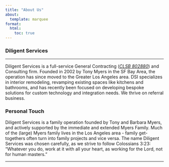 ```yaml
---
title: "About Us"
about:
  template: marquee
format:
  html:
    toc: true
---
```


### Diligent Services

---

Diligent Services is a full-service General Contracting (_[CLSB 802880](https://www2.cslb.ca.gov/OnlineServices/CheckLicenseII/LicenseDetail.aspx?LicNum=802880)_) and Consulting firm. Founded in 2002 by Tony Myers in the SF Bay Area, the operation has since moved to the Greater Los Angeles area. DSI specializes in interior remodeling, revamping existing spaces like kitchens and bathrooms, and has recently been focused on developing bespoke solutions for custom technology and integration needs. We thrive on referral business.

### Personal Touch

Diligent Services is a family operation founded by Tony and Barbara Myers, and actively supported by the immediate and extended Myers Family. Much of the (large) Myers family lives in the Los Angeles area - family get-togethers often turn into family projects and vice versa. The name Diligent Services was chosen carefully, as we strive to follow Colossians 3:23: "Whatever you do, work at it with all your heart, as working for the Lord, not for human masters."

---